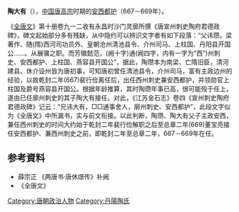 {{copyedit|time=2015-02-21T23:34:13+00:00}}
'''陶大有'''（{{bd|?||?||}}），[[中国|中国]][[唐高宗|唐高宗]]时期的[[安西都护|安西都护]]（667－669年）。

《[[全唐文|全唐文]]》第十册卷九一二收有永昌时沙门灵廓所撰《唐宣州刺史陶府君德政碑》，碑文起始部分多有残缺，从中隐约可以辨识文字者有如下段落：“父讳瓒。梁著作、随(隋)西河司功员外、皇朝沧州清池县令、介州司马、上柱国、丹阳县开国公……。从展骥之职。而芳徽懿范，(阙十字)通(阙四字，内有一字为“西”)州刺史、安西都护、上柱国、燕容县开国公”，据此，陶瓒本为南梁、亡隋旧臣，清河建县、休介设州皆为唐初事，可知唐初曾任清池县令，介州司马，富有主政边州的经验，以故乾封二年(667)裴行俭离任后，出任西州刺史兼安西都护，并领勋官上柱国及爵号燕容县开国公。根据年龄推算，其时陶瓒年事已高，很可能殁于任上，遂由已任廓州刺史的其子陶大有接任。对此，《江苏金石志》卷四《宣州刺史陶府君德政碑》记云：“兄讳大有，□□通事舍人，廓州刺史、安西都护”，此段文字似为《全唐文》中所漏书，实与前文衔接。以此判断，陶瓒、陶大有父子主政安西，兼任西州刺史的时间大约始于乾封二年裴行俭解职之后至总章二年(669)董宝亮接任安西都护、兼西州刺史之前，即乾封二年至总章二年，667－669年在任。

== 参考資料 ==
*薛宗正 《两唐书·唐休璟传》补阙
* 《全唐文》

[[Category:唐朝政治人物|Category:唐朝政治人物]]
[[Category:丹陽陶氏|Category:丹陽陶氏]]